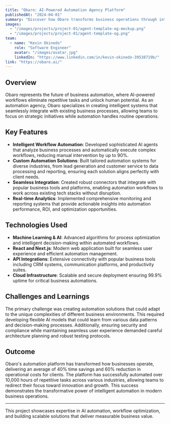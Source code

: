 ```yaml
---
title: "Obaro: AI-Powered Automation Agency Platform"
publishedAt: "2024-04-01"
summary: "Discover how Obaro transforms business operations through intelligent automation workflows, helping companies reclaim time and accelerate growth."
images:
  - "/images/projects/project-01/agent-template-og-mockup.png"
  - "/images/projects/project-01/agent-template-og.png"
team:
  - name: "Kevin Okinedo"
    role: "Software Engineer"
    avatar: "/images/avatar.jpg"
    linkedIn: "https://www.linkedin.com/in/kevin-okinedo-39538719b/"
link: "https://obaro.ai/"
---
```


## Overview

Obaro represents the future of business automation, where AI-powered workflows eliminate repetitive tasks and unlock human potential. As an automation agency, Obaro specializes in creating intelligent systems that seamlessly integrate with existing business processes, allowing teams to focus on strategic initiatives while automation handles routine operations.

## Key Features

- **Intelligent Workflow Automation**: Developed sophisticated AI agents that analyze business processes and automatically execute complex workflows, reducing manual intervention by up to 90%.
- **Custom Automation Solutions**: Built tailored automation systems for diverse industries, from lead generation and customer service to data processing and reporting, ensuring each solution aligns perfectly with client needs.
- **Seamless Integration**: Created robust connectors that integrate with popular business tools and platforms, enabling automation workflows to work across existing tech stacks without disruption.
- **Real-time Analytics**: Implemented comprehensive monitoring and reporting systems that provide actionable insights into automation performance, ROI, and optimization opportunities.

## Technologies Used

- **Machine Learning & AI**: Advanced algorithms for process optimization and intelligent decision-making within automated workflows.
- **React and Next.js**: Modern web application built for seamless user experience and efficient automation management.
- **API Integrations**: Extensive connectivity with popular business tools including CRM systems, communication platforms, and productivity suites.
- **Cloud Infrastructure**: Scalable and secure deployment ensuring 99.9% uptime for critical business automations.

## Challenges and Learnings

The primary challenge was creating automation solutions that could adapt to the unique complexities of different business environments. This required developing flexible AI models that could learn from various data patterns and decision-making processes. Additionally, ensuring security and compliance while maintaining seamless user experience demanded careful architecture planning and robust testing protocols.

## Outcome

Obaro's automation platform has transformed how businesses operate, delivering an average of 40% time savings and 60% reduction in operational costs for clients. The platform has successfully automated over 10,000 hours of repetitive tasks across various industries, allowing teams to redirect their focus toward innovation and growth. This success demonstrates the transformative power of intelligent automation in modern business operations.

---

This project showcases expertise in AI automation, workflow optimization, and building scalable solutions that deliver measurable business value.